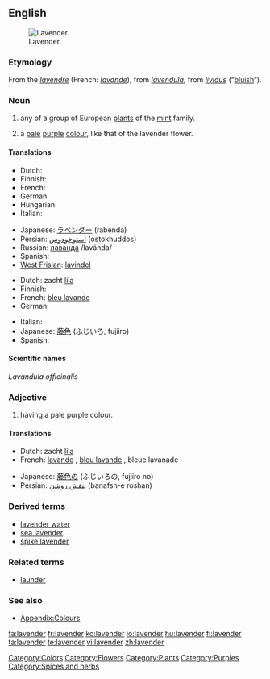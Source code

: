 ==English==
[[Image:Topped lavender.jpg|thumb|right|Lavender.]]

===Etymology===
From the {{etyl|xno}} ''[[lavendre]]'' (French: ''[[lavande]]''), from {{ML.}} ''[[lavendula]]'', from ''[[lividus]]'' (“[[bluish]]”).

===Noun===
{{wikipedia}}
{{en-noun|s|-}}

# any of a group of European [[plant]]s of the [[mint]] family.
# {{colour}} a [[pale]] [[purple]] [[color|colour]], like that of the lavender flower.
#: {{color panel|B57EDC}}
#: {{color panel|web lavender|E6E6FA}}

====Translations====
{{trans-top|plant}}
* Dutch: {{t+|nl|lavendel}}
* Finnish: {{t-|fi|laventeli}}
* French: {{t+|fr|lavande|f}}
* German: {{t+|de|Lavendel|m}}
* Hungarian: {{t-|hu|levendula}}
* Italian: {{t+|it|lavanda|f}}
{{trans-mid}}
* Japanese: [[ラベンダー]] (rabendā)
* Persian: [[استوخودوس]] (ostokhuddos)
* Russian: [[лаванда]] /lavánda/ {{f}}
* Spanish: {{t-|es|lavanda}}
* [[West Frisian]]: [[lavindel]]
{{trans-bottom}}

{{trans-top|colour}}
* Dutch: zacht [[lila]]
* Finnish: {{t-|fi|laventeli}}
* French: [[bleu lavande]] {{m}}
* German: {{t+|de|Lavendel|m}}
{{trans-mid}}
* Italian: {{t+|it|lavanda|f}}
* Japanese: [[藤色]] (ふじいろ, fujiiro)
* Spanish: {{t-|es|lavanda}}
{{trans-bottom}}

====Scientific names====
''Lavandula officinalis''

===Adjective===
{{en-adj}}

# {{colour}} having a pale purple colour.

====Translations====
{{trans-top|colour}}
* Dutch: zacht [[lila]]
* French: [[lavande]] {{m|f}}, [[bleu lavande]] {{m}}, bleue lavanade {{f}}
{{trans-mid}}
* Japanese: [[藤色]]の (ふじいろの, fujiiro no)
* Persian: [[بنفش روشن]] (banafsh-e roshan)
{{trans-bottom}}

===Derived terms===
* [[lavender water]]
* [[sea lavender]]
* [[spike lavender]]

===Related terms===
* [[launder]]

===See also===
* [[Appendix:Colours]]

[[Category:Colors]]
[[Category:Flowers]]
[[Category:Plants]]
[[Category:Purples]]
[[Category:Spices and herbs]]

[[fa:lavender]]
[[fr:lavender]]
[[ko:lavender]]
[[io:lavender]]
[[hu:lavender]]
[[fi:lavender]]
[[ta:lavender]]
[[te:lavender]]
[[vi:lavender]]
[[zh:lavender]]